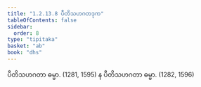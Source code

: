 ```yaml
---
title: "1.2.13.8 ပီတိသဟဂတဒုက"
tableOfContents: false
sidebar:
  order: 8
type: "tipitaka"
basket: "ab"
book: "dhs"
---
```



<DynamicBreadcrumb />

<Division number="112" book="dhs" e="ch" v="29" p="14">

<Paragraph number="259" book="dhs">
ပီတိသဟဂတာ ဓမ္မာ. (<Emphasis>1281, 1595</Emphasis>)
</Paragraph>

<Paragraph number="260" book="dhs">
န ပီတိသဟဂတာ ဓမ္မာ. (<Emphasis>1282, 1596</Emphasis>)
</Paragraph>
</Division>